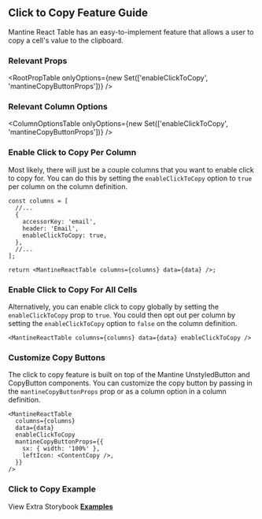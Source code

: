 
<Head>
  <title>Click to Copy Feature Guide - Mantine React Table Docs</title>
  <meta
    name="description"
    content="How to use and customize the click to copy features of Mantine React Table"
  />
</Head>

## Click to Copy Feature Guide

Mantine React Table has an easy-to-implement feature that allows a user to copy a cell's value to the clipboard.

### Relevant Props

<RootPropTable
  onlyOptions={new Set(['enableClickToCopy', 'mantineCopyButtonProps'])}
/>

### Relevant Column Options

<ColumnOptionsTable
  onlyOptions={new Set(['enableClickToCopy', 'mantineCopyButtonProps'])}
/>

### Enable Click to Copy Per Column

Most likely, there will just be a couple columns that you want to enable click to copy for. You can do this by setting the `enableClickToCopy` option to `true` per column on the column definition.

```tsx
const columns = [
  //...
  {
    accessorKey: 'email',
    header: 'Email',
    enableClickToCopy: true,
  },
  //...
];

return <MantineReactTable columns={columns} data={data} />;
```

### Enable Click to Copy For All Cells

Alternatively, you can enable click to copy globally by setting the `enableClickToCopy` prop to `true`. You could then opt out per column by setting the `enableClickToCopy` option to `false` on the column definition.

```tsx
<MantineReactTable columns={columns} data={data} enableClickToCopy />
```

### Customize Copy Buttons

The click to copy feature is built on top of the Mantine UnstyledButton and CopyButton components. You can customize the copy button by passing in the `mantineCopyButtonProps` prop or as a column option in a column definition.

```tsx
<MantineReactTable
  columns={columns}
  data={data}
  enableClickToCopy
  mantineCopyButtonProps={{
    sx: { width: '100%' },
    leftIcon: <ContentCopy />,
  }}
/>
```

### Click to Copy Example

<Example />

View Extra Storybook **[Examples](https://www.mantine-react-table.dev/?path=/story/features-click-to-copy-examples)**
